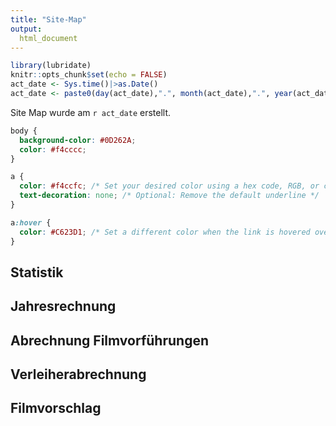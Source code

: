 ```yaml
---
title: "Site-Map"
output: 
  html_document
---
```


```r
library(lubridate)
knitr::opts_chunk$set(echo = FALSE)
act_date <- Sys.time()|>as.Date()
act_date <- paste0(day(act_date),".", month(act_date),".", year(act_date))
```

Site Map wurde am `r act_date` erstellt.

```css
body {
  background-color: #0D262A;
  color: #f4cccc;
}

a {
  color: #f4ccfc; /* Set your desired color using a hex code, RGB, or color name */
  text-decoration: none; /* Optional: Remove the default underline */
}

a:hover {
  color: #C623D1; /* Set a different color when the link is hovered over (optional) */
}


```


## Statistik

## Jahresrechnung

## Abrechnung Filmvorführungen

## Verleiherabrechnung

## Filmvorschlag